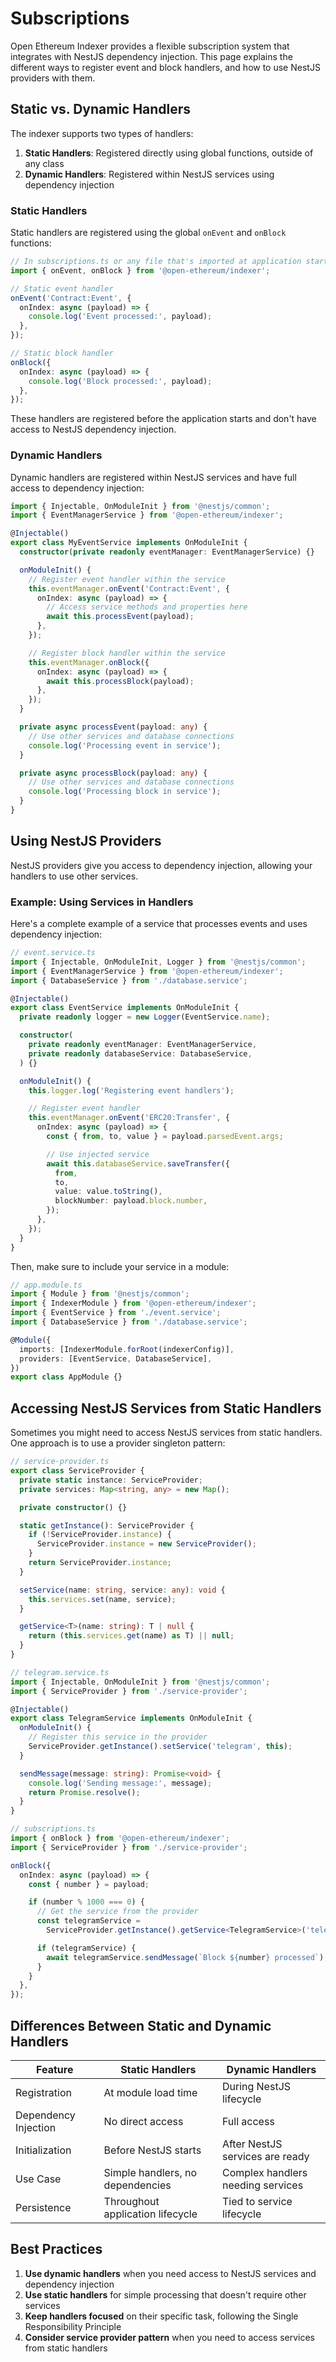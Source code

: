 # Subscriptions

Open Ethereum Indexer provides a flexible subscription system that integrates with NestJS dependency injection. This page explains the different ways to register event and block handlers, and how to use NestJS providers with them.

## Static vs. Dynamic Handlers

The indexer supports two types of handlers:

1. **Static Handlers**: Registered directly using global functions, outside of any class
2. **Dynamic Handlers**: Registered within NestJS services using dependency injection

### Static Handlers

Static handlers are registered using the global `onEvent` and `onBlock` functions:

```typescript
// In subscriptions.ts or any file that's imported at application startup
import { onEvent, onBlock } from '@open-ethereum/indexer';

// Static event handler
onEvent('Contract:Event', {
  onIndex: async (payload) => {
    console.log('Event processed:', payload);
  },
});

// Static block handler
onBlock({
  onIndex: async (payload) => {
    console.log('Block processed:', payload);
  },
});
```

These handlers are registered before the application starts and don't have access to NestJS dependency injection.

### Dynamic Handlers

Dynamic handlers are registered within NestJS services and have full access to dependency injection:

```typescript
import { Injectable, OnModuleInit } from '@nestjs/common';
import { EventManagerService } from '@open-ethereum/indexer';

@Injectable()
export class MyEventService implements OnModuleInit {
  constructor(private readonly eventManager: EventManagerService) {}

  onModuleInit() {
    // Register event handler within the service
    this.eventManager.onEvent('Contract:Event', {
      onIndex: async (payload) => {
        // Access service methods and properties here
        await this.processEvent(payload);
      },
    });

    // Register block handler within the service
    this.eventManager.onBlock({
      onIndex: async (payload) => {
        await this.processBlock(payload);
      },
    });
  }

  private async processEvent(payload: any) {
    // Use other services and database connections
    console.log('Processing event in service');
  }

  private async processBlock(payload: any) {
    // Use other services and database connections
    console.log('Processing block in service');
  }
}
```

## Using NestJS Providers

NestJS providers give you access to dependency injection, allowing your handlers to use other services.

### Example: Using Services in Handlers

Here's a complete example of a service that processes events and uses dependency injection:

```typescript
// event.service.ts
import { Injectable, OnModuleInit, Logger } from '@nestjs/common';
import { EventManagerService } from '@open-ethereum/indexer';
import { DatabaseService } from './database.service';

@Injectable()
export class EventService implements OnModuleInit {
  private readonly logger = new Logger(EventService.name);

  constructor(
    private readonly eventManager: EventManagerService,
    private readonly databaseService: DatabaseService,
  ) {}

  onModuleInit() {
    this.logger.log('Registering event handlers');

    // Register event handler
    this.eventManager.onEvent('ERC20:Transfer', {
      onIndex: async (payload) => {
        const { from, to, value } = payload.parsedEvent.args;

        // Use injected service
        await this.databaseService.saveTransfer({
          from,
          to,
          value: value.toString(),
          blockNumber: payload.block.number,
        });
      },
    });
  }
}
```

Then, make sure to include your service in a module:

```typescript
// app.module.ts
import { Module } from '@nestjs/common';
import { IndexerModule } from '@open-ethereum/indexer';
import { EventService } from './event.service';
import { DatabaseService } from './database.service';

@Module({
  imports: [IndexerModule.forRoot(indexerConfig)],
  providers: [EventService, DatabaseService],
})
export class AppModule {}
```

## Accessing NestJS Services from Static Handlers

Sometimes you might need to access NestJS services from static handlers. One approach is to use a provider singleton pattern:

```typescript
// service-provider.ts
export class ServiceProvider {
  private static instance: ServiceProvider;
  private services: Map<string, any> = new Map();

  private constructor() {}

  static getInstance(): ServiceProvider {
    if (!ServiceProvider.instance) {
      ServiceProvider.instance = new ServiceProvider();
    }
    return ServiceProvider.instance;
  }

  setService(name: string, service: any): void {
    this.services.set(name, service);
  }

  getService<T>(name: string): T | null {
    return (this.services.get(name) as T) || null;
  }
}
```

```typescript
// telegram.service.ts
import { Injectable, OnModuleInit } from '@nestjs/common';
import { ServiceProvider } from './service-provider';

@Injectable()
export class TelegramService implements OnModuleInit {
  onModuleInit() {
    // Register this service in the provider
    ServiceProvider.getInstance().setService('telegram', this);
  }

  sendMessage(message: string): Promise<void> {
    console.log('Sending message:', message);
    return Promise.resolve();
  }
}
```

```typescript
// subscriptions.ts
import { onBlock } from '@open-ethereum/indexer';
import { ServiceProvider } from './service-provider';

onBlock({
  onIndex: async (payload) => {
    const { number } = payload;

    if (number % 1000 === 0) {
      // Get the service from the provider
      const telegramService =
        ServiceProvider.getInstance().getService<TelegramService>('telegram');

      if (telegramService) {
        await telegramService.sendMessage(`Block ${number} processed`);
      }
    }
  },
});
```

## Differences Between Static and Dynamic Handlers

| Feature              | Static Handlers                  | Dynamic Handlers                  |
| -------------------- | -------------------------------- | --------------------------------- |
| Registration         | At module load time              | During NestJS lifecycle           |
| Dependency Injection | No direct access                 | Full access                       |
| Initialization       | Before NestJS starts             | After NestJS services are ready   |
| Use Case             | Simple handlers, no dependencies | Complex handlers needing services |
| Persistence          | Throughout application lifecycle | Tied to service lifecycle         |

## Best Practices

1. **Use dynamic handlers** when you need access to NestJS services and dependency injection
2. **Use static handlers** for simple processing that doesn't require other services
3. **Keep handlers focused** on their specific task, following the Single Responsibility Principle
4. **Consider service provider pattern** when you need to access services from static handlers
